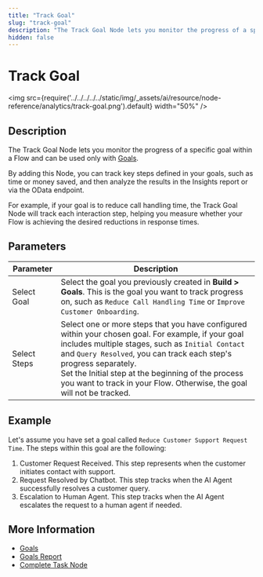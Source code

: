 ```yaml
---
title: "Track Goal"
slug: "track-goal"
description: "The Track Goal Node lets you monitor the progress of a specific goal within a Flow."
hidden: false
---
```


# Track Goal

<img src={require('../../../../../static/img/_assets/ai/resource/node-reference/analytics/track-goal.png').default} width="50%" />

## Description

The Track Goal Node lets you monitor the progress of a specific goal within a Flow
and can be used only with [Goals](../../../analyze/goals-and-tasks/goals.mdx). 

By adding this Node, you can track key steps defined in your goals, such as time or money saved,
and then analyze the results in the Insights report or via the OData endpoint.

For example, if your goal is to reduce call handling time, the Track Goal Node will track each interaction step, helping you measure whether your Flow is achieving the desired reductions in response times.

## Parameters

| Parameter    | Description                                                                                                                                                                                                                                                                                                                                                      |
|--------------|------------------------------------------------------------------------------------------------------------------------------------------------------------------------------------------------------------------------------------------------------------------------------------------------------------------------------------------------------------------|
| Select Goal  | Select the goal you previously created in **Build > Goals**. This is the goal you want to track progress on, such as `Reduce Call Handling Time` or `Improve Customer Onboarding`.                                                                                                                                                                               |
| Select Steps | Select one or more steps that you have configured within your chosen goal. For example, if your goal includes multiple stages, such as `Initial Contact` and `Query Resolved`, you can track each step's progress separately. <br /> Set the Initial step at the beginning of the process you want to track in your Flow. Otherwise, the goal will not be tracked. |

## Example

Let's assume you have set a goal called `Reduce Customer Support Request Time`.
The steps within this goal are the following:

1. Customer Request Received. This step represents when the customer initiates contact with support.
2. Request Resolved by Chatbot. This step tracks when the AI Agent successfully resolves a customer query.
3. Escalation to Human Agent. This step tracks when the AI Agent escalates the request to a human agent if needed.

## More Information

- [Goals](../../../analyze/goals-and-tasks/goals.mdx)
- [Goals Report](../../../../insights/reports/goals.mdx)
- [Complete Task Node](complete-task.mdx)